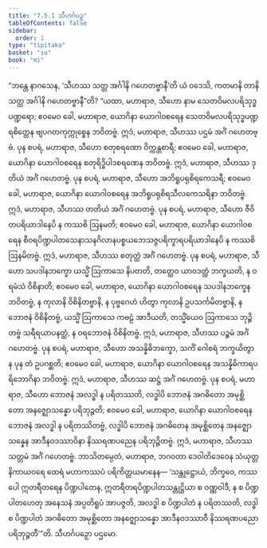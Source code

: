 ```yaml
---
title: "7.5.1 သီဟင်္ဂပဉှ"
tableOfContents: false
sidebar:
  order: 1
type: "tipitaka"
basket: "su"
book: "mi"
---
```



<DynamicBreadcrumb />

<Division number="265" book="mi">

<Paragraph number="1887" book="mi">
“ဘန္တေ နာဂသေန, ‘သီဟဿ သတ္တ အင်္ဂါနိ ဂဟေတဗ္ဗာနီ’တိ ယံ ဝဒေသိ, ကတမာနိ တာနိ သတ္တ အင်္ဂါနိ ဂဟေတဗ္ဗာနီ”တိ? “ယထာ, မဟာရာဇ, သီဟော နာမ သေတဝိမလပရိသုဒ္ဓပဏ္ဍရော; ဧဝမေဝ ခေါ, မဟာရာဇ, ယောဂိနာ ယောဂါဝစရေန သေတဝိမလပရိသုဒ္ဓပဏ္ဍရစိတ္တေန ဗျပဂတကုက္ကုစ္စေန ဘဝိတဗ္ဗံ. ဣဒံ, မဟာရာဇ, သီဟဿ ပဌမံ အင်္ဂံ ဂဟေတဗ္ဗံ.
</Paragraph>

<Paragraph number="1888" book="mi">
ပုန စပရံ, မဟာရာဇ, သီဟော စတုစရဏော ဝိက္ကန္တစာရီ; ဧဝမေဝ ခေါ, မဟာရာဇ, ယောဂိနာ ယောဂါဝစရေန စတုရိဒ္ဓိပါဒစရဏေန ဘဝိတဗ္ဗံ. ဣဒံ, မဟာရာဇ, သီဟဿ ဒုတိယံ အင်္ဂံ ဂဟေတဗ္ဗံ.
</Paragraph>

<Paragraph number="1889" book="mi">
ပုန စပရံ, မဟာရာဇ, သီဟော အဘိရူပရုစိရကေသရီ; ဧဝမေဝ ခေါ, မဟာရာဇ, ယောဂိနာ ယောဂါဝစရေန အဘိရူပရုစိရသီလကေသရိနာ ဘဝိတဗ္ဗံ. ဣဒံ, မဟာရာဇ, သီဟဿ တတိယံ အင်္ဂံ ဂဟေတဗ္ဗံ.
</Paragraph>

<Paragraph number="1890" book="mi">
ပုန စပရံ, မဟာရာဇ, သီဟော ဇီဝိတပရိယာဒါနေပိ န ကဿစိ ဩနမတိ; ဧဝမေဝ ခေါ, မဟာရာဇ, ယောဂိနာ ယောဂါဝစရေန စီဝရပိဏ္ဍပါတသေနာသနဂိလာနပစ္စယဘေသဇ္ဇပရိက္ခာရပရိယာဒါနေပိ န ကဿစိ ဩနမိတဗ္ဗံ. ဣဒံ, မဟာရာဇ, သီဟဿ စတုတ္ထံ အင်္ဂံ ဂဟေတဗ္ဗံ.
</Paragraph>

<Paragraph number="1891" book="mi">
ပုန စပရံ, မဟာရာဇ, သီဟော သပဒါနဘက္ခော ယသ္မိံ ဩကာသေ နိပတတိ, တတ္ထေဝ ယာဝဒတ္ထံ ဘက္ခယတိ, န ဝရမံသံ ဝိစိနာတိ; ဧဝမေဝ ခေါ, မဟာရာဇ, ယောဂိနာ ယောဂါဝစရေန သပဒါနဘက္ခေန ဘဝိတဗ္ဗံ, န ကုလာနိ ဝိစိနိတဗ္ဗာနိ, န ပုဗ္ဗဂေဟံ ဟိတွာ ကုလာနိ ဥပသင်္ကမိတဗ္ဗာနိ, န ဘောဇနံ ဝိစိနိတဗ္ဗံ, ယသ္မိံ ဩကာသေ ကဗဠံ အာဒီယတိ, တသ္မိံယေဝ ဩကာသေ ဘုဉ္ဇိတဗ္ဗံ သရီရယာပနတ္ထံ, န ဝရဘောဇနံ ဝိစိနိတဗ္ဗံ. ဣဒံ, မဟာရာဇ, သီဟဿ ပဉ္စမံ အင်္ဂံ ဂဟေတဗ္ဗံ.
</Paragraph>

<Paragraph number="1892" book="mi">
ပုန စပရံ, မဟာရာဇ, သီဟော အသန္နိဓိဘက္ခော, သကိံ ဂေါစရံ ဘက္ခယိတွာ န ပုန တံ ဥပဂစ္ဆတိ; ဧဝမေဝ ခေါ, မဟာရာဇ, ယောဂိနာ ယောဂါဝစရေန အသန္နိဓိကာရပရိဘောဂိနာ ဘဝိတဗ္ဗံ. ဣဒံ, မဟာရာဇ, သီဟဿ ဆဋ္ဌံ အင်္ဂံ ဂဟေတဗ္ဗံ.
</Paragraph>

<Paragraph number="1893" book="mi">
ပုန စပရံ, မဟာရာဇ, သီဟော ဘောဇနံ အလဒ္ဓါ န ပရိတဿတိ, လဒ္ဓါပိ ဘောဇနံ အဂဓိတော အမုစ္ဆိတော အနဇ္ဈောသန္နော ပရိဘုဉ္ဇတိ; ဧဝမေဝ ခေါ, မဟာရာဇ, ယောဂိနာ ယောဂါဝစရေန ဘောဇနံ အလဒ္ဓါ န ပရိတဿိတဗ္ဗံ, လဒ္ဓါပိ ဘောဇနံ အဂဓိတေန အမုစ္ဆိတေန အနဇ္ဈောသန္နေန အာဒီနဝဒဿာဝိနာ နိဿရဏပညေန ပရိဘုဉ္ဇိတဗ္ဗံ. ဣဒံ, မဟာရာဇ, သီဟဿ သတ္တမံ အင်္ဂံ ဂဟေတဗ္ဗံ. ဘာသိတမ္ပေတံ, မဟာရာဇ, ဘဂဝတာ ဒေဝါတိဒေဝေန သံယုတ္တနိကာယဝရေ ထေရံ မဟာကဿပံ ပရိကိတ္တယမာနေန—
</Paragraph>

<Paragraph number="1894" book="mi">
‘သန္တုဋ္ဌောယံ, ဘိက္ခဝေ, ကဿပေါ ဣတရီတရေန ပိဏ္ဍပါတေန, ဣတရီတရပိဏ္ဍပါတသန္တုဋ္ဌိယာ စ ဝဏ္ဏဝါဒီ, န စ ပိဏ္ဍပါတဟေတု အနေသနံ အပ္ပတိရူပံ အာပဇ္ဇတိ, အလဒ္ဓါ စ ပိဏ္ဍပါတံ န ပရိတဿတိ, လဒ္ဓါ စ ပိဏ္ဍပါတံ အဂဓိတော အမုစ္ဆိတော အနဇ္ဈောသန္နော အာဒီနဝဒဿာဝီ နိဿရဏပညော ပရိဘုဉ္ဇတီ’”တိ.

</Paragraph>
</Division>

<Paragraph number="1895" type="center" book="mi">
သီဟင်္ဂပဉှော ပဌမော.
</Paragraph>